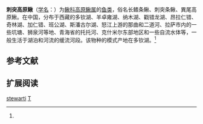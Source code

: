 {{Speciesbox
| name = 刺突高原鳅
| status = 
| status_system = 
| image = 
| genus = Triplophysa
| species = stewarti
| authority = Hora, 1922<ref name='id6412'>{{cite web| url =http://www.bioinfo.cn/db05/BjdwSpecies.php?action=view&id=6412| title =刺突高原鳅| work =中国动物物种编目数据库| publisher =中国科学院微生物研究所| author =中国科学院动物研究所| accessdate =2009-04-11| deadurl =yes| archiveurl =https://web.archive.org/web/20160305025745/http://www.bioinfo.cn/db05/BjdwSpecies.php?action=view&id=6412| archivedate =2016-03-05}}</ref>
}}

'''刺突高原鳅'''（[[学名|学名]]：{{lang|la|''Triplophysa stewarti''}}）为[[鳅科|鳅科]][[高原鳅属|高原鳅属]]的[[鱼类|鱼类]]，俗名长鳍条鳅、刺突条鳅、異尾高原鰍。在中国，分布于西藏的多钦湖、羊卓雍湖、纳木湖、戳错龙湖、昂拉仁错、奇林湖、加仁错、班公湖、斯潘古尔湖、怒江上游的那曲和二道河、拉萨市内的一些坑塘、狮泉河等地、青海省的托托河、克什米尔东部地区和一些自流水体等，一般生活于湖泊和河流的缓流河段。该物种的模式产地在多钦湖。<ref name='id6412'/>

== 参考文献 ==
{{reflist}}

== 扩展阅读 ==
{{refbegin}}
{{wikispecies-inline|Triplophysa stewarti|刺突高原鳅}}
{{refend}}
{{Taxonbar|from=Q1041442}}

[[Category:高原鳅属|stewarti]]
[[Category:1922年描述的魚類|T]]


{{鯉形目小作品}}